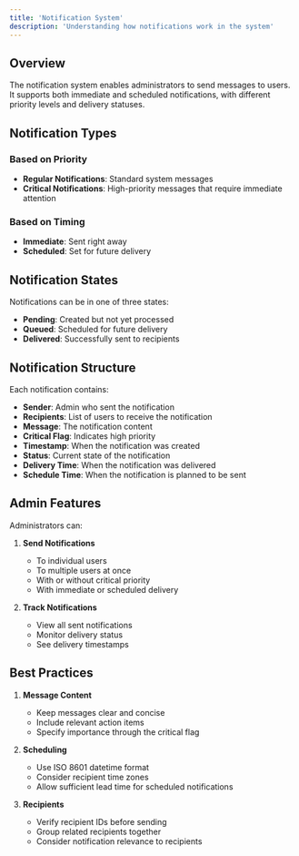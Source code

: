 ```yaml
---
title: 'Notification System'
description: 'Understanding how notifications work in the system'
---
```


## Overview

The notification system enables administrators to send messages to users. It supports both immediate and scheduled notifications, with different priority levels and delivery statuses.

## Notification Types

### Based on Priority
- **Regular Notifications**: Standard system messages
- **Critical Notifications**: High-priority messages that require immediate attention

### Based on Timing
- **Immediate**: Sent right away
- **Scheduled**: Set for future delivery

## Notification States

Notifications can be in one of three states:
- **Pending**: Created but not yet processed
- **Queued**: Scheduled for future delivery
- **Delivered**: Successfully sent to recipients

## Notification Structure

Each notification contains:
- **Sender**: Admin who sent the notification
- **Recipients**: List of users to receive the notification
- **Message**: The notification content
- **Critical Flag**: Indicates high priority
- **Timestamp**: When the notification was created
- **Status**: Current state of the notification
- **Delivery Time**: When the notification was delivered
- **Schedule Time**: When the notification is planned to be sent

## Admin Features

Administrators can:
1. **Send Notifications**
   - To individual users
   - To multiple users at once
   - With or without critical priority
   - With immediate or scheduled delivery

2. **Track Notifications**
   - View all sent notifications
   - Monitor delivery status
   - See delivery timestamps

## Best Practices

1. **Message Content**
   - Keep messages clear and concise
   - Include relevant action items
   - Specify importance through the critical flag

2. **Scheduling**
   - Use ISO 8601 datetime format
   - Consider recipient time zones
   - Allow sufficient lead time for scheduled notifications

3. **Recipients**
   - Verify recipient IDs before sending
   - Group related recipients together
   - Consider notification relevance to recipients
